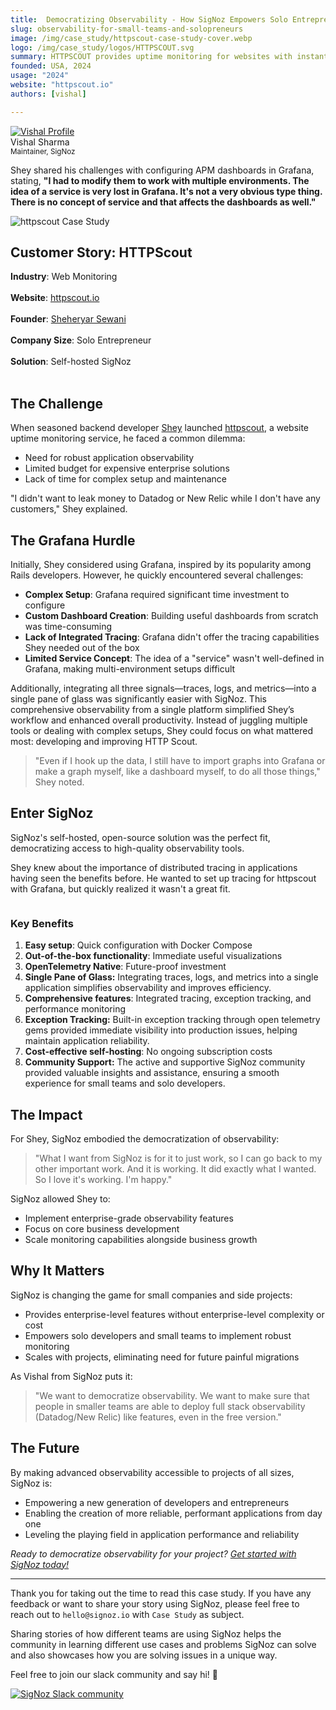 ```yaml
---
title:  Democratizing Observability - How SigNoz Empowers Solo Entrepreneurs and Small Teams
slug: observability-for-small-teams-and-solopreneurs
image: /img/case_study/httpscout-case-study-cover.webp
logo: /img/case_study/logos/HTTPSCOUT.svg
summary: HTTPSCOUT provides uptime monitoring for websites with instant downtime alerts.
founded: USA, 2024
usage: "2024"
website: "httpscout.io"
authors: [vishal]

---
```


<head>
  <link rel="canonical" href="https://signoz.io/case-study/observability-for-small-teams-and-solopreneurs/"/>
  <meta property="og:image" content="https://signoz.io/img/case_study/httpscout-case-study-cover.webp"/>
  <meta name ="twitter:image" content="https://signoz.io/img/case_study/httpscout-case-study-cover.webp"/>

</head>

<div class="avatar">
  <a
    class="avatar__photo-link avatar__photo avatar__photo--lg"
    href="https://www.linkedin.com/in/makeavish/">
    <img
      alt="Vishal Profile"
      src="/img/authors/vishal-new.jpeg" />
  </a>
  <div class="avatar__intro">
    <div class="avatar__name">Vishal Sharma</div>
    <small class="avatar__subtitle">
      Maintainer, SigNoz
    </small>
  </div>
</div>

Shey shared his challenges with configuring APM dashboards in Grafana, stating, **"I had to modify them to work with multiple environments. The idea of a service is very lost in Grafana. It's not a very obvious type thing. There is no concept of service and that affects the dashboards as well."**

![httpscout Case Study](/img/case_study/httpscout-case-study-cover.webp)

## Customer Story: HTTPScout

**Industry**: Web Monitoring<br></br>
**Website**: <a href = "https://httpscout.io/" rel="noopener noreferrer nofollow" target="_blank" >httpscout.io</a><br></br>
**Founder**: <a href = "https://www.linkedin.com/in/sheysewani/" rel="noopener noreferrer nofollow" target="_blank" >Sheheryar Sewani</a><br></br>
**Company Size**: Solo Entrepreneur<br></br>
**Solution**: Self-hosted SigNoz<br></br>

## The Challenge

When seasoned backend developer <a href = "https://www.linkedin.com/in/sheysewani/" rel="noopener noreferrer nofollow" target="_blank" >Shey</a> launched <a href = "https://httpscout.io/" rel="noopener noreferrer nofollow" target="_blank" >httpscout</a>, a website uptime monitoring service, he faced a common dilemma:

- Need for robust application observability
- Limited budget for expensive enterprise solutions
- Lack of time for complex setup and maintenance

"I didn't want to leak money to Datadog or New Relic while I don't have any customers," Shey explained.


## The Grafana Hurdle

Initially, Shey considered using Grafana, inspired by its popularity among Rails developers. However, he quickly encountered several challenges:

- **Complex Setup**: Grafana required significant time investment to configure
- **Custom Dashboard Creation**: Building useful dashboards from scratch was time-consuming
- **Lack of Integrated Tracing**: Grafana didn't offer the tracing capabilities Shey needed out of the box
- **Limited Service Concept**: The idea of a "service" wasn't well-defined in Grafana, making multi-environment setups difficult

Additionally, integrating all three signals—traces, logs, and metrics—into a single pane of glass was significantly easier with SigNoz. This comprehensive observability from a single platform simplified Shey’s workflow and enhanced overall productivity. Instead of juggling multiple tools or dealing with complex setups, Shey could focus on what mattered most: developing and improving HTTP Scout.

> "Even if I hook up the data, I still have to import graphs into Grafana or make a graph myself, like a dashboard myself, to do all those things," Shey noted.
> 


## Enter SigNoz

SigNoz's self-hosted, open-source solution was the perfect fit, democratizing access to high-quality observability tools.

Shey knew about the importance of distributed tracing in applications having seen the benefits before. He wanted to set up tracing for httpscout with Grafana, but quickly realized it wasn't a great fit.


<YouTube id="ZWuqBBtCyQo" mute={false} />

<figure data-zoomable align='center'>
    <img className="box-shadowed-image" src="/img/blog/2024/06/httpscout-shey.mov" alt=""/>
    <figcaption><i></i></figcaption>
</figure>

### Key Benefits

1. **Easy setup**: Quick configuration with Docker Compose
2. **Out-of-the-box functionality**: Immediate useful visualizations
3. **OpenTelemetry Native**: Future-proof investment
4. **Single Pane of Glass:** Integrating traces, logs, and metrics into a single application simplifies observability and improves efficiency.
5. **Comprehensive features**: Integrated tracing, exception tracking, and performance monitoring
6. **Exception Tracking:** Built-in exception tracking through open telemetry gems provided immediate visibility into production issues, helping maintain application reliability.
7. **Cost-effective self-hosting**: No ongoing subscription costs
8. **Community Support:** The active and supportive SigNoz community provided valuable insights and assistance, ensuring a smooth experience for small teams and solo developers.


## The Impact

For Shey, SigNoz embodied the democratization of observability:

> "What I want from SigNoz is for it to just work, so I can go back to my other important work. And it is working. It did exactly what I wanted. So I love it's working. I'm happy."
> 

SigNoz allowed Shey to:

- Implement enterprise-grade observability features
- Focus on core business development
- Scale monitoring capabilities alongside business growth



## Why It Matters

SigNoz is changing the game for small companies and side projects:

- Provides enterprise-level features without enterprise-level complexity or cost
- Empowers solo developers and small teams to implement robust monitoring
- Scales with projects, eliminating need for future painful migrations

As Vishal from SigNoz puts it:

> "We want to democratize observability. We want to make sure that people in smaller teams are able to deploy full stack observability (Datadog/New Relic) like features, even in the free version."
> 


## The Future

By making advanced observability accessible to projects of all sizes, SigNoz is:

- Empowering a new generation of developers and entrepreneurs
- Enabling the creation of more reliable, performant applications from day one
- Leveling the playing field in application performance and reliability


*Ready to democratize observability for your project? [Get started with SigNoz today!](https://github.com/SigNoz/signoz)*


---

Thank you for taking out the time to read this case study. If you have any feedback or want to share your story using SigNoz, please feel free to reach out to `hello@signoz.io` with `Case Study` as subject.

Sharing stories of how different teams are using SigNoz helps the community in learning different use cases and problems SigNoz can solve and also showcases how you are solving issues in a unique way.

Feel free to join our slack community and say hi! 👋

[![SigNoz Slack community](/img/blog/common/join_slack_cta.webp)](https://signoz.io/slack)